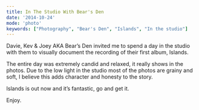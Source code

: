 ```yaml
---
title: In The Studio With Bear's Den
date: '2014-10-24'
mode: 'photo'
keywords: ["Photography", "Bear's Den", "Islands", "In the studio"]
---
```




Davie, Kev & Joey AKA Bear’s Den invited me to spend a day in the studio with them to visually document the recording of their first album, Islands.

The entire day was extremely candid and relaxed, it really shows in the photos. Due to the low light in the studio most of the photos are grainy and soft, I believe this adds character and honesty to the story.

Islands is out now and it’s fantastic, go and get it.

Enjoy.

<Grid manifest={bearsStudioGrid1} />
<Wide blog="bears-studio" name="original-18.jpg" />
<Grid manifest={bearsStudioGrid2} />
<Wide blog="bears-studio" name="original-36.jpg" />
<Grid manifest={bearsStudioGrid3} />
<Wide blog="bears-studio" name="original-42.jpg" />
<Grid manifest={bearsStudioGrid4} />
<Wide blog="bears-studio" name="original-53.jpg" />
<Grid manifest={bearsStudioGrid5} />